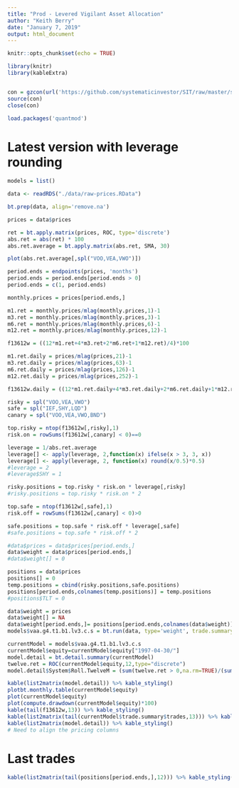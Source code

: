 ```yaml
---
title: "Prod - Levered Vigilant Asset Allocation"
author: "Keith Berry"
date: "January 7, 2019"
output: html_document
---
```


```r
knitr::opts_chunk$set(echo = TRUE)

library(knitr)
library(kableExtra)


con = gzcon(url('https://github.com/systematicinvestor/SIT/raw/master/sit.gz', 'rb'))
source(con)
close(con)

load.packages('quantmod')   
```

# Latest version with leverage rounding

```r

models = list()

data <- readRDS("./data/raw-prices.RData")

bt.prep(data, align='remove.na')

prices = data$prices 

ret = bt.apply.matrix(prices, ROC, type='discrete')
abs.ret = abs(ret) * 100
abs.ret.average = bt.apply.matrix(abs.ret, SMA, 30)

plot(abs.ret.average[,spl("VOO,VEA,VWO")])

period.ends = endpoints(prices, 'months')
period.ends = period.ends[period.ends > 0]		
period.ends = c(1, period.ends)

monthly.prices = prices[period.ends,]

m1.ret = monthly.prices/mlag(monthly.prices,1)-1
m3.ret = monthly.prices/mlag(monthly.prices,3)-1
m6.ret = monthly.prices/mlag(monthly.prices,6)-1
m12.ret = monthly.prices/mlag(monthly.prices,12)-1

f13612w = ((12*m1.ret+4*m3.ret+2*m6.ret+1*m12.ret)/4)*100

m1.ret.daily = prices/mlag(prices,21)-1
m3.ret.daily = prices/mlag(prices,63)-1
m6.ret.daily = prices/mlag(prices,126)-1
m12.ret.daily = prices/mlag(prices,252)-1

f13612w.daily = ((12*m1.ret.daily+4*m3.ret.daily+2*m6.ret.daily+1*m12.ret.daily)/4)*100

risky = spl("VOO,VEA,VWO")
safe = spl("IEF,SHY,LQD")
canary = spl("VOO,VEA,VWO,BND")

top.risky = ntop(f13612w[,risky],1) 
risk.on = rowSums(f13612w[,canary] < 0)==0

leverage = 1/abs.ret.average
leverage[] <- apply(leverage, 2,function(x) ifelse(x > 3, 3, x))
leverage[] <- apply(leverage, 2, function(x) round(x/0.5)*0.5)
#leverage = 2 
#leverage$SHY = 1

risky.positions = top.risky * risk.on * leverage[,risky]
#risky.positions = top.risky * risk.on * 2

top.safe = ntop(f13612w[,safe],1)
risk.off = rowSums(f13612w[,canary] < 0)>0

safe.positions = top.safe * risk.off * leverage[,safe]
#safe.positions = top.safe * risk.off * 2

#data$prices = data$prices[period.ends,]
data$weight = data$prices[period.ends,]
#data$weight[] = 0

positions = data$prices
positions[] = 0
temp.positions = cbind(risky.positions,safe.positions)
positions[period.ends,colnames(temp.positions)] = temp.positions
#positions$TLT = 0

data$weight = prices
data$weight[] = NA
data$weight[period.ends,]= positions[period.ends,colnames(data$weight)]
models$vaa.g4.t1.b1.lv3.c.s = bt.run(data, type='weight', trade.summary=T)

currentModel = models$vaa.g4.t1.b1.lv3.c.s
currentModel$equity=currentModel$equity["1997-04-30/"]
model.detail = bt.detail.summary(currentModel)
twelve.ret = ROC(currentModel$equity,12,type="discrete")
model.detail$System$Roll.TwelveM = (sum(twelve.ret > 0,na.rm=TRUE)/(sum(twelve.ret > 0,na.rm=TRUE)+sum(twelve.ret < 0,na.rm=TRUE)))*100

kable(list2matrix(model.detail)) %>% kable_styling()
plotbt.monthly.table(currentModel$equity)
plot(currentModel$equity)
plot(compute.drawdown(currentModel$equity)*100)
kable(tail(f13612w,13)) %>% kable_styling()
kable(list2matrix(tail(currentModel$trade.summary$trades,13))) %>% kable_styling()
kable(list2matrix(model.detail)) %>% kable_styling()
# Need to align the pricing columns
```
# Last trades

```r

kable(list2matrix(tail(positions[period.ends,],12))) %>% kable_styling()

```